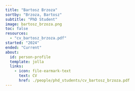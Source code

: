 ```yaml
---
title: "Bartosz Brzoza"
sortby: "Brzoza, Bartosz"
subtitle: "PhD Student"
image: bartosz_brzoza.png
toc: false
resources: 
  - "cv_bartosz_brzoza.pdf"
started: "2024"
ended: "Current"
about:
  id: person-profile
  template: jolla
  links:
    - icon: file-earmark-text
      text: CV
      href: ./people/phd_students/cv_bartosz_brzoza.pdf
---
```


:::{#person-profile}
:::

<!---
## Biography
## Experience
## Education
-->
